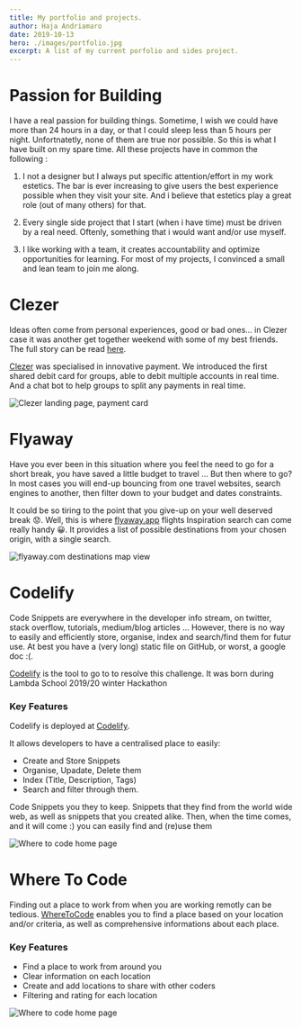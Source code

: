 ```yaml
---
title: My portfolio and projects.
author: Haja Andriamaro
date: 2019-10-13
hero: ./images/portfolio.jpg
excerpt: A list of my current porfolio and sides project.
---
```


# Passion for Building 

I have a real passion for building things. Sometime, I wish we could have more than 24 hours in a day, 
or that I could sleep less than 5 hours per night. Unfortnatetly, none of them are true nor possible. 
So this is what I have built on my spare time. All these projects have in common the following :

1. I not a designer but I always put specific attention/effort in my work estetics. 
The bar is ever increasing to give users the best experience possible when they visit your site. And i believe that estetics play a great role (out of many others) for that.

2. Every single side project that I start (when i have time) must be driven by a real need. Oftenly, something 
that i would want and/or use myself.

3. I like working with a team, it creates accountability and optimize opportunities for learning. For most of my projects, I convinced a small and lean team to join me along.


# Clezer

Ideas often come from personal experiences, good or bad ones… in Clezer case it was another get together weekend
with some of my best friends. The full story can be read [here](https://medium.com/clezer/the-light-bulb-week-end-how-clezer-became-an-evidence-1be8cca4963f).

[Clezer](http://clezer.com) was specialised in innovative payment. We introduced the first shared debit card for groups, able to debit multiple accounts in real time.
And a chat bot to help groups to split any payments in real time.

<div class="Image__Medium">
  <img src="./images/clezer-2.png" alt="Clezer landing page, payment card" />
</div>


# Flyaway

Have you ever been in this situation where you feel the need to go for a short break, 
you have saved a little budget to travel ... But then where to go? 
In most cases you will end-up bouncing from one travel websites, search engines to another, then filter down to your budget 
and dates constraints. 

It could be so tiring to the point that you give-up on your well deserved break 😟. 
Well, this is where [flyaway.app](http://flyaway.app) flights Inspiration search can come really handy 😀. 
It provides a list of possible destinations from your chosen origin, with a single search.


<div class="Image__Medium">
  <img src="./images/map-2.png" alt="flyaway.com destinations map view" />
</div>

# Codelify

Code Snippets are everywhere in the developer info stream, on twitter, stack overflow, tutorials, medium/blog articles ... However, there is no way to easily and efficiently store, organise, index and search/find them for futur use. At best you have a (very long) static file on GitHub, or worst, a google doc :(.

[Codelify](http://bit.ly/codelify) is the tool to go to to resolve this challenge. It was born during Lambda School 2019/20 winter Hackathon

### Key Features

Codelify is deployed at [Codelify](http://bit.ly/codelify).

It allows developers to have a centralised place to easily:

- Create and Store Snippets
- Organise, Upadate, Delete them
- Index (Title, Description, Tags)
- Search and filter through them.

Code Snippets you they to keep. Snippets that they find from the world wide web, as well as snippets that you created alike. Then, when the time comes, and it will come :) you can easily find and (re)use them

<div class="Image__Medium">
  <img src="./images/codelify-landing.png" alt="Where to code home page" />
</div>

# Where To Code

Finding out a place to work from when you are working remotly can be tedious. [WhereToCode](https://wtc-haja.netlify.com) enables you 
to find a place based on your location and/or criteria, as well as comprehensive informations about each place. 

### Key Features

- Find a place to work from around you
- Clear information on each location 
- Create and add locations to share with other coders
- Filtering and rating for each location

<div class="Image__Medium">
  <img src="./images/wtc-home.png" alt="Where to code home page" />
</div>